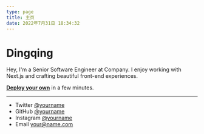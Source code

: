 ```yaml
---
type: page
title: 主页
date: 2022年7月31日 18:34:32
---
```


# Dingqing

Hey, I'm a Senior Software Engineer at Company. I enjoy working with Next.js and crafting beautiful front-end experiences.

[**Deploy your own**](https://vercel.com/new/git/external?repository-url=https://github.com/vercel-solutions/nextjs-portfolio-starter&project-name=portfolio&repository-name=portfolio) in a few minutes.

---

- Twitter [@yourname](https://twitter.com/yourname)
- GitHub [@yourname](https://github.com/yourname)
- Instagram [@yourname](https://instagram.com/yourname)
- Email your@name.com
